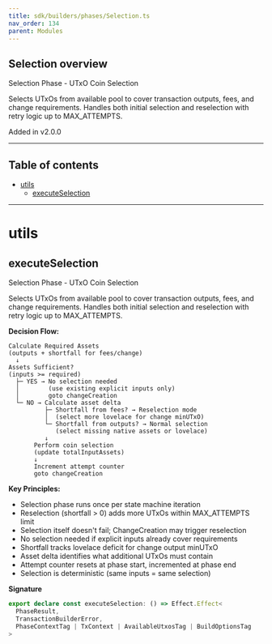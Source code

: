 ```yaml
---
title: sdk/builders/phases/Selection.ts
nav_order: 134
parent: Modules
---
```


## Selection overview

Selection Phase - UTxO Coin Selection

Selects UTxOs from available pool to cover transaction outputs, fees, and change requirements.
Handles both initial selection and reselection with retry logic up to MAX_ATTEMPTS.

Added in v2.0.0

---

<h2 className="text-delta">Table of contents</h2>

- [utils](#utils)
  - [executeSelection](#executeselection)

---

# utils

## executeSelection

Selection Phase - UTxO Coin Selection

Selects UTxOs from available pool to cover transaction outputs, fees, and change requirements.
Handles both initial selection and reselection with retry logic up to MAX_ATTEMPTS.

**Decision Flow:**

```
Calculate Required Assets
(outputs + shortfall for fees/change)
  ↓
Assets Sufficient?
(inputs >= required)
  ├─ YES → No selection needed
  │        (use existing explicit inputs only)
  │        goto changeCreation
  └─ NO → Calculate asset delta
          ├─ Shortfall from fees? → Reselection mode
          │  (select more lovelace for change minUTxO)
          └─ Shortfall from outputs? → Normal selection
             (select missing native assets or lovelace)
          ↓
       Perform coin selection
       (update totalInputAssets)
       ↓
       Increment attempt counter
       goto changeCreation
```

**Key Principles:**

- Selection phase runs once per state machine iteration
- Reselection (shortfall > 0) adds more UTxOs within MAX_ATTEMPTS limit
- Selection itself doesn't fail; ChangeCreation may trigger reselection
- No selection needed if explicit inputs already cover requirements
- Shortfall tracks lovelace deficit for change output minUTxO
- Asset delta identifies what additional UTxOs must contain
- Attempt counter resets at phase start, incremented at phase end
- Selection is deterministic (same inputs = same selection)

**Signature**

```ts
export declare const executeSelection: () => Effect.Effect<
  PhaseResult,
  TransactionBuilderError,
  PhaseContextTag | TxContext | AvailableUtxosTag | BuildOptionsTag
>
```
